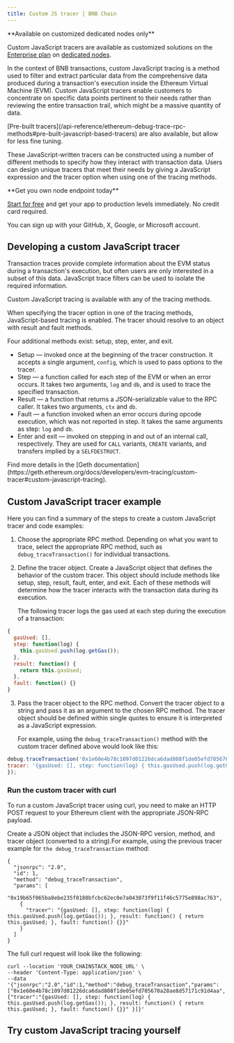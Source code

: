 ---
title: Custom JS tracer | BNB Chain
---

<Note>
**Available on customized dedicated nodes only**

Custom JavaScript tracers are available as customized solutions on the [Enterprise plan](https://chainstack.com/pricing/) on [dedicated nodes](/docs/dedicated-node).
</Note>


In the context of BNB transactions, custom JavaScript tracing is a method used to filter and extract particular data from the comprehensive data produced during a transaction's execution inside the Ethereum Virtual Machine (EVM). Custom JavaScript tracers enable customers to concentrate on specific data points pertinent to their needs rather than reviewing the entire transaction trail, which might be a massive quantity of data.

<Note>
[Pre-built tracers](/api-reference/ethereum-debug-trace-rpc-methods#pre-built-javascript-based-tracers) are also available, but allow for less fine tuning.
</Note>


These JavaScript-written tracers can be constructed using a number of different methods to specify how they interact with transaction data. Users can design unique tracers that meet their needs by giving a JavaScript expression and the tracer option when using one of the tracing methods.

<Check>
**Get you own node endpoint today**

[Start for free](https://console.chainstack.com/) and get your app to production levels immediately. No credit card required.

You can sign up with your GitHub, X, Google, or Microsoft account.
</Check>


## Developing a custom JavaScript tracer

Transaction traces provide complete information about the EVM status during a transaction's execution, but often users are only interested in a subset of this data. JavaScript trace filters can be used to isolate the required information.

<Note>
Custom JavaScript tracing is available with any of the tracing methods.
</Note>


When specifying the tracer option in one of the tracing methods, JavaScript-based tracing is enabled. The tracer should resolve to an object with result and fault methods.

Four additional methods exist: setup, step, enter, and exit.

* Setup — invoked once at the beginning of the tracer construction. It accepts a single argument, `config`, which is used to pass options to the tracer.
* Step — a function called for each step of the EVM or when an error occurs. It takes two arguments, `log` and `db`, and is used to trace the specified transaction.
* Result — a function that returns a JSON-serializable value to the RPC caller. It takes two arguments, `ctx` and `db`.
* Fault — a function invoked when an error occurs during opcode execution, which was not reported in step. It takes the same arguments as step: `log` and `db`.
* Enter and exit — invoked on stepping in and out of an internal call, respectively. They are used for `CALL` variants, `CREATE` variants, and transfers implied by a `SELFDESTRUCT`.

<Note>
Find more details in the [Geth documentation](https://geth.ethereum.org/docs/developers/evm-tracing/custom-tracer#custom-javascript-tracing).
</Note>


## Custom JavaScript tracer example

Here you can find a summary of the steps to create a custom JavaScript tracer and code examples:

1. Choose the appropriate RPC method. Depending on what you want to trace, select the appropriate RPC method, such as `debug_traceTransaction()` for individual transactions.
2. Define the tracer object. Create a JavaScript object that defines the behavior of the custom tracer. This object should include methods like setup, step, result, fault, enter, and exit. Each of these methods will determine how the tracer interacts with the transaction data during its execution.

   The following tracer logs the gas used at each step during the execution of a transaction:

```javascript tracer
{
  gasUsed: [],
  step: function(log) {
    this.gasUsed.push(log.getGas());
  },
  result: function() {
    return this.gasUsed;
  },  
  fault: function() {}
}
```

3. Pass the tracer object to the RPC method. Convert the tracer object to a string and pass it as an argument to the chosen RPC method. The tracer object should be defined within single quotes to ensure it is interpreted as a JavaScript expression.

   For example, using the `debug_traceTransaction()` method with the custom tracer defined above would look like this:

```javascript debug_traceTransaction
debug.traceTransaction('0x1e60e4b78c1097d01226dca6dad808f1de05efd705670a28ae8d57171c91d4aa', {
tracer: '{gasUsed: [], step: function(log) { this.gasUsed.push(log.getGas()); }, result: function() { return this.gasUsed; }, fault: function() {}}'
});
```


### Run the custom tracer with curl

To run a custom JavaScript tracer using curl, you need to make an HTTP POST request to your Ethereum client with the appropriate JSON-RPC payload.

Create a JSON object that includes the JSON-RPC version, method, and tracer object (converted to a string).For example, using the previous tracer example for `the debug_traceTransaction` method:

```shell JSON object
{
  "jsonrpc": "2.0",
  "id": 1,
  "method": "debug_traceTransaction",
  "params": [
    "0x19b65f065ba8ebe235f0180bfcbc62ec0e7a043073f9f11f46c5775e898ac763",
    {
      "tracer": "{gasUsed: [], step: function(log) { this.gasUsed.push(log.getGas()); }, result: function() { return this.gasUsed; }, fault: function() {}}"
    }
  ]
}
```


The full curl request will look like the following:

```shell Custom tracer request
curl --location 'YOUR_CHAINSTACK_NODE_URL' \
--header 'Content-Type: application/json' \
--data '{"jsonrpc":"2.0","id":1,"method":"debug_traceTransaction","params":["0x1e60e4b78c1097d01226dca6dad808f1de05efd705670a28ae8d57171c91d4aa",{"tracer":"{gasUsed: [], step: function(log) { this.gasUsed.push(log.getGas()); }, result: function() { return this.gasUsed; }, fault: function() {}}" }]}'
```


## Try custom JavaScript tracing yourself